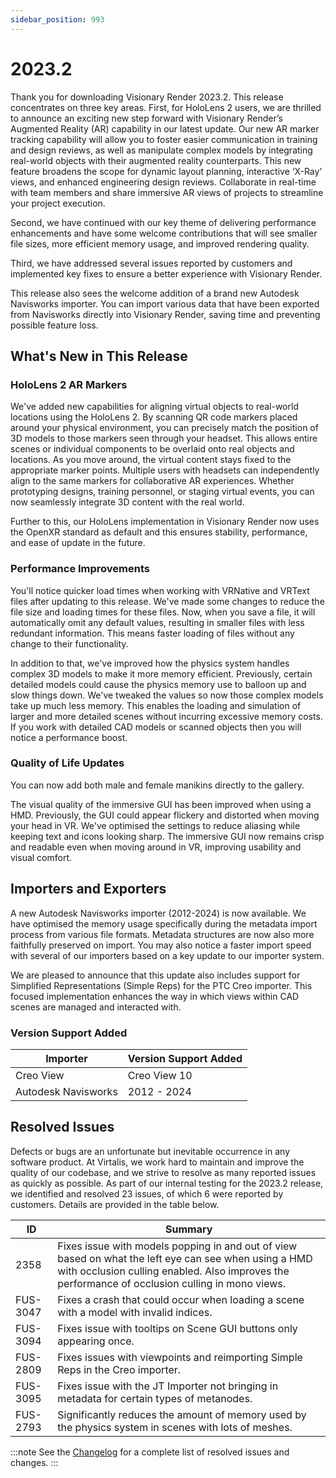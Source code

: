 ```yaml
---
sidebar_position: 993
---
```


# 2023.2

Thank you for downloading Visionary Render 2023.2. This release concentrates on three key areas. First, for HoloLens 2 users, we are thrilled to announce an exciting new step forward with Visionary Render’s Augmented Reality (AR) capability in our latest update. Our new AR marker tracking capability will allow you to foster easier communication in training and design reviews, as well as manipulate complex models by integrating real-world objects with their augmented reality counterparts. This new feature broadens the scope for dynamic layout planning, interactive ‘X-Ray’ views, and enhanced engineering design reviews. Collaborate in real-time with team members and share immersive AR views of projects to streamline your project execution. 

Second, we have continued with our key theme of delivering performance enhancements and have some welcome contributions that will see smaller file sizes, more efficient memory usage, and improved rendering quality. 

Third, we have addressed several issues reported by customers and implemented key fixes to ensure a better experience with Visionary Render. 

This release also sees the welcome addition of a brand new Autodesk Navisworks importer. You can import various data that have been exported from Navisworks directly into Visionary Render, saving time and preventing possible feature loss. 

## What's New in This Release

### HoloLens 2 AR Markers

We've added new capabilities for aligning virtual objects to real-world locations using the HoloLens 2. By scanning QR code markers placed around your physical environment, you can precisely match the position of 3D models to those markers seen through your headset. This allows entire scenes or individual components to be overlaid onto real objects and locations. As you move around, the virtual content stays fixed to the appropriate marker points. Multiple users with headsets can independently align to the same markers for collaborative AR experiences. Whether prototyping designs, training personnel, or staging virtual events, you can now seamlessly integrate 3D content with the real world.

Further to this, our HoloLens implementation in Visionary Render now uses the OpenXR standard as default and this ensures stability, performance, and ease of update in the future. 

### Performance Improvements

You'll notice quicker load times when working with VRNative and VRText files after updating to this release. We've made some changes to reduce the file size and loading times for these files. Now, when you save a file, it will automatically omit any default values, resulting in smaller files with less redundant information. This means faster loading of files without any change to their functionality. 

In addition to that, we've improved how the physics system handles complex 3D models to make it more memory efficient. Previously, certain detailed models could cause the physics memory use to balloon up and slow things down. We've tweaked the values so now those complex models take up much less memory. This enables the loading and simulation of larger and more detailed scenes without incurring excessive memory costs. If you work with detailed CAD models or scanned objects then you will notice a performance boost. 

### Quality of Life Updates

You can now add both male and female manikins directly to the gallery.

The visual quality of the immersive GUI has been improved when using a HMD. Previously, the GUI could appear flickery and distorted when moving your head in VR. We've optimised the settings to reduce aliasing while keeping text and icons looking sharp. The immersive GUI now remains crisp and readable even when moving around in VR, improving usability and visual comfort. 

## Importers and Exporters

A new Autodesk Navisworks importer (2012-2024) is now available. We have optimised the memory usage specifically during the metadata import process from various file formats. Metadata structures are now also more faithfully preserved on import. You may also notice a faster import speed with several of our importers based on a key update to our importer system.

We are pleased to announce that this update also includes support for Simplified Representations (Simple Reps) for the PTC Creo importer. This focused implementation enhances the way in which views within CAD scenes are managed and interacted with. 

### Version Support Added

| Importer | Version Support Added |
|---|---|
| Creo View | Creo View 10 |
| Autodesk Navisworks | 2012 - 2024 |

## Resolved Issues

Defects or bugs are an unfortunate but inevitable occurrence in any software product. At Virtalis, we work hard to maintain and improve the quality of our codebase, and we strive to resolve as many reported issues as quickly as possible. As part of our internal testing for the 2023.2 release, we identified and resolved 23 issues, of which 6 were reported by customers. Details are provided in the table below.

| ID | Summary |
|---|---|
| 2358 | Fixes issue with models popping in and out of view based on what the left eye can see when using a HMD with occlusion culling enabled. Also improves the performance of occlusion culling in mono views. |
| FUS-3047 | Fixes a crash that could occur when loading a scene with a model with invalid indices. |
| FUS-3094 | Fixes issue with tooltips on Scene GUI buttons only appearing once. |
| FUS-2809 | Fixes issues with viewpoints and reimporting Simple Reps in the Creo importer. |
| FUS-3095 | Fixes issue with the JT Importer not bringing in metadata for certain types of metanodes. |
| FUS-2793 | Significantly reduces the amount of memory used by the physics system in scenes with lots of meshes. |

:::note
See the [Changelog](../../changelogs/visionary-render#20232) for a complete list of resolved issues and changes.
:::
